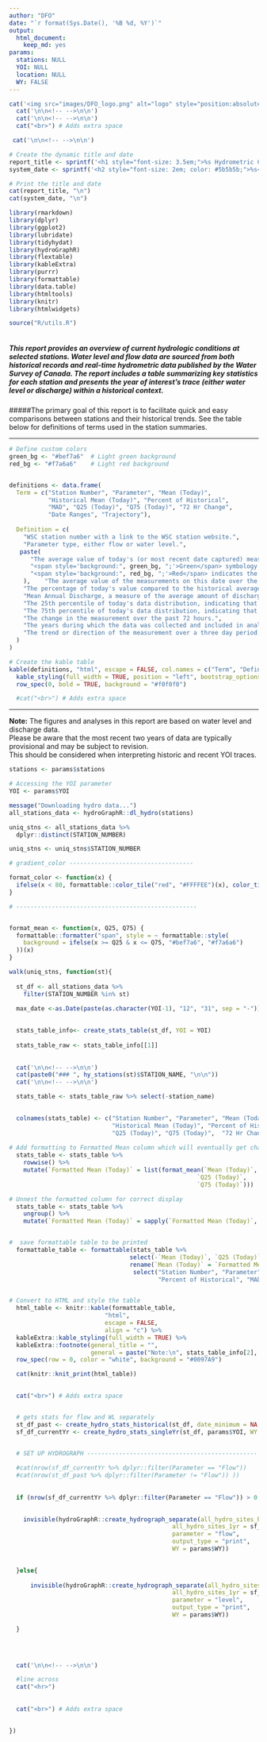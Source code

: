 ```yaml
---
author: "DFO"
date: "`r format(Sys.Date(), '%B %d, %Y')`"
output: 
  html_document:
    keep_md: yes
params: 
  stations: NULL
  YOI: NULL
  location: NULL
  WY: FALSE
---
```





```r

cat('<img src="images/DFO_logo.png" alt="logo" style="position:absolute; top:0; right:0; padding:10px; width: 25%; height:auto">')
  cat('\n\n<!-- -->\n\n')
  cat('\n\n<!-- -->\n\n')
  cat("<br>") # Adds extra space

```

```r
 cat('\n\n<!-- -->\n\n')

# Create the dynamic title and date
report_title <- sprintf('<h1 style="font-size: 3.5em;">%s Hydrometric Conditions Report</h1>', params$location)
system_date <- sprintf('<h2 style="font-size: 2em; color: #5b5b5b;">%s</h2>', format(Sys.Date(), '%B %d, %Y'))

# Print the title and date
cat(report_title, "\n")
cat(system_date, "\n")
```

```r


library(rmarkdown)
library(dplyr)
library(ggplot2)
library(lubridate)
library(tidyhydat)
library(hydroGraphR)
library(flextable)
library(kableExtra)
library(purrr)
library(formattable)
library(data.table)
library(htmltools)
library(knitr)
library(htmlwidgets)

source("R/utils.R")



```

##### This report provides an overview of current hydrologic conditions at selected stations. Water level and flow data are sourced from both historical records and real-time hydrometric data published by the Water Survey of Canada. The report includes a table summarizing key statistics for each station and presents the year of interest’s trace (either water level or discharge) within a historical context.

#####The primary goal of this report is to facilitate quick and easy comparisons between stations and their historical trends. See the table below for definitions of terms used in the station summaries.

---

```r

# Define custom colors
green_bg <- "#bef7a6"  # Light green background
red_bg <- "#f7a6a6"    # Light red background


definitions <- data.frame(
  Term = c("Station Number", "Parameter", "Mean (Today)",
           "Historical Mean (Today)", "Percent of Historical",
           "MAD", "Q25 (Today)", "Q75 (Today)", "72 Hr Change",
           "Date Ranges", "Trajectory"),
  
  Definition = c(
    "WSC station number with a link to the WSC station website.", 
    "Parameter type, either flow or water level.",
   paste(
      "The average value of today's (or most recent date captured) measurements. ",
      "<span style='background:", green_bg, ";'>Green</span> symbology indicates the value is between Q25-Q75. ",
      "<span style='background:", red_bg, ";'>Red</span> indicates the value is out of this range."
    ),    "The average value of the measurements on this date over the historical period.",
    "The percentage of today's value compared to the historical average.",
    "Mean Annual Discharge, a measure of the average amount of discharge through a river or stream over the course of a year.",
    "The 25th percentile of today's data distribution, indicating that 25% of the data points are below this value.",
    "The 75th percentile of today's data distribution, indicating that 75% of the data points are below this value.",
    "The change in the measurement over the past 72 hours.",
    "The years during which the data was collected and included in analysis.",
    "The trend or direction of the measurement over a three day period."
  )
)

# Create the kable table
kable(definitions, "html", escape = FALSE, col.names = c("Term", "Definition")) %>%
  kable_styling(full_width = TRUE, position = "left", bootstrap_options = "condensed") %>%
  row_spec(0, bold = TRUE, background = "#f0f0f0")

  #cat("<br>") # Adds extra space

```

---

**Note:** The figures and analyses in this report are based on water level and discharge data.  
Please be aware that the most recent two years of data are typically provisional and may be subject to revision.  
This should be considered when interpreting historic and recent YOI traces.

```r

stations <- params$stations

# Accessing the YOI parameter
YOI <- params$YOI

message("Downloading hydro data...")
all_stations_data <- hydroGraphR::dl_hydro(stations)

uniq_stns <- all_stations_data %>% 
  dplyr::distinct(STATION_NUMBER) 

uniq_stns <- uniq_stns$STATION_NUMBER


```



```r

# gradient_color -----------------------------------

format_color <- function(x) {
  ifelse(x < 80, formattable::color_tile("red", "#FFFFEE")(x), color_tile("#EEFFEF", "olivedrab")(x))
}

# ---------------------------------------------------


format_mean <- function(x, Q25, Q75) {
  formattable::formatter("span", style = ~ formattable::style(
    background = ifelse(x >= Q25 & x <= Q75, "#bef7a6", "#f7a6a6")
  ))(x)
}


```

``` r


walk(uniq_stns, function(st){
  
  st_df <- all_stations_data %>% 
    filter(STATION_NUMBER %in% st)
  
  max_date <-as.Date(paste(as.character(YOI-1), "12", "31", sep = "-"))
  

  stats_table_info<- create_stats_table(st_df, YOI = YOI)
  
  stats_table_raw <- stats_table_info[[1]]
  
  
  cat('\n\n<!-- -->\n\n')
  cat(paste0("### ", hy_stations(st)$STATION_NAME, "\n\n"))
  cat('\n\n<!-- -->\n\n')

  stats_table <- stats_table_raw %>% select(-station_name)
  

  colnames(stats_table) <- c("Station Number", "Parameter", "Mean (Today)",
                             "Historical Mean (Today)", "Percent of Historical", "MAD",
                             "Q25 (Today)", "Q75 (Today)",  "72 Hr Change", "Date Ranges", "Trajectory")
  
# Add formatting to Formatted Mean column which will eventually get changed to Historical Mean
  stats_table <- stats_table %>%
    rowwise() %>%
    mutate(`Formatted Mean (Today)` = list(format_mean(`Mean (Today)`,
                                                     `Q25 (Today)`,
                                                     `Q75 (Today)`)))

# Unnest the formatted column for correct display
  stats_table <- stats_table %>% 
    ungroup() %>%
    mutate(`Formatted Mean (Today)` = sapply(`Formatted Mean (Today)`, as.character))


#  save formattable table to be printed
  formattable_table <- formattable(stats_table %>% 
                                  select(-`Mean (Today)`, `Q25 (Today)`, `Q75 (Today)`) %>%
                                  rename(`Mean (Today)` = `Formatted Mean (Today)`) %>%
                                   select("Station Number", "Parameter", "Mean (Today)", "Historical Mean (Today)",
                                          "Percent of Historical", "MAD", "Q25 (Today)", "Q75 (Today)",  "72 Hr Change",  "Date Ranges", "Trajectory"))


# Convert to HTML and style the table
  html_table <- knitr::kable(formattable_table,
                           "html",
                           escape = FALSE, 
                           align = "c") %>%
  kableExtra::kable_styling(full_width = TRUE) %>%
  kableExtra::footnote(general_title = "", 
                       general = paste("Note:\n", stats_table_info[2], "\n   ", stats_table_info[3])) %>%
  row_spec(row = 0, color = "white", background = "#0097A9") 

  cat(knitr::knit_print(html_table))
  

  cat("<br>") # Adds extra space


  # gets stats for flow and WL separately 
  st_df_past <- create_hydro_stats_historical(st_df, date_minimum = NA, date_maximum = max_date)
  sf_df_currentYr <- create_hydro_stats_singleYr(st_df, params$YOI, WY = params$WY)

  
  # SET UP HYDROGRAPH ------------------------------------------------

  #cat(nrow(sf_df_currentYr %>% dplyr::filter(Parameter == "Flow"))
  #cat(nrow(st_df_past %>% dplyr::filter(Parameter != "Flow")) ))
  
  
  if (nrow(sf_df_currentYr %>% dplyr::filter(Parameter == "Flow")) > 0 || nrow(st_df_past %>% dplyr::filter(Parameter == "Flow")) > 0 ){
    

    invisible(hydroGraphR::create_hydrograph_separate(all_hydro_sites_historical = st_df_past,
                                              all_hydro_sites_1yr = sf_df_currentYr, 
                                              parameter = "flow",
                                              output_type = "print", 
                                              WY = params$WY))

    
  }else{
    
      invisible(hydroGraphR::create_hydrograph_separate(all_hydro_sites_historical = st_df_past,
                                              all_hydro_sites_1yr = sf_df_currentYr, 
                                              parameter = "level",
                                              output_type = "print",
                                              WY = params$WY))

  }
  
  


  cat('\n\n<!-- -->\n\n')

  #line across
  cat("<hr>")
  
    
  cat("<br>") # Adds extra space

    
})


```









